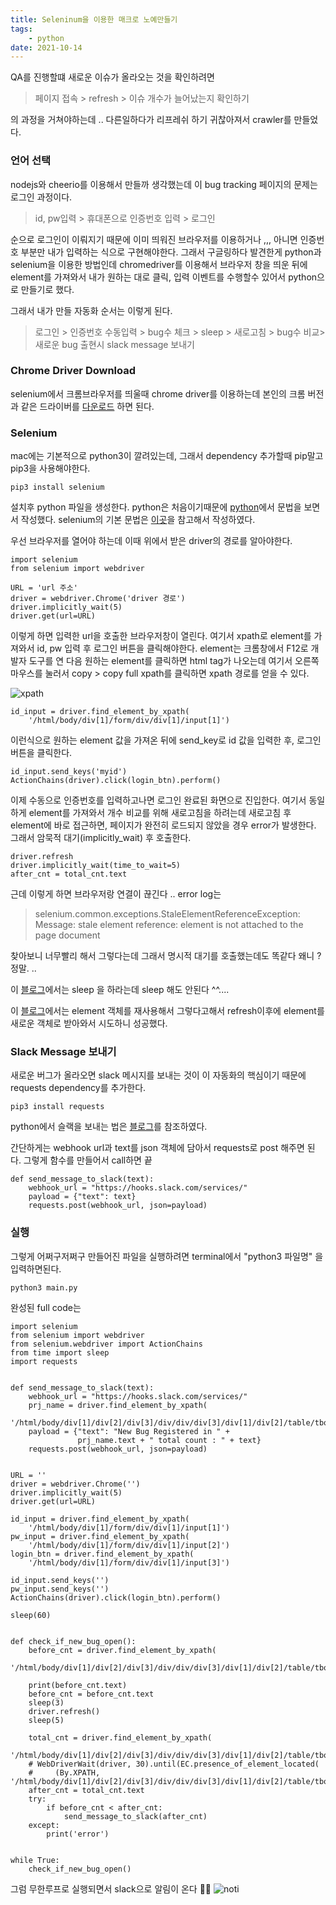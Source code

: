 ```yaml
---
title: Seleninum을 이용한 매크로 노예만들기
tags: 
    - python
date: 2021-10-14
---
```



QA를 진행할떄 새로운 이슈가 올라오는 것을 확인하려면 

> 페이지 접속 > refresh > 이슈 개수가 늘어났는지 확인하기 

의 과정을 거쳐야하는데 .. 다른일하다가 리프레쉬 하기 귀찮아져서 crawler를 만들었다.


### 언어 선택 

nodejs와 cheerio를 이용해서 만들까 생각했는데 이 bug tracking 페이지의 문제는 로그인 과정이다.

> id, pw입력 > 휴대폰으로 인증번호 입력 > 로그인 

순으로 로그인이 이뤄지기 때문에 이미 띄워진 브라우저를 이용하거나 ,,, 아니면 인증번호 부분만 내가 입력하는 식으로 구현해야한다.
그래서 구글링하다 발견한게 python과 selenium을 이용한 방법인데 chromedriver를 이용해서 브라우저 창을 띄운 뒤에 element를 가져와서
내가 원하는 대로 클릭, 입력 이벤트를 수행할수 있어서 python으로 만들기로 했다. 

그래서 내가 만들 자동화 순서는 이렇게 된다. 
> 로그인 > 인증번호 수동입력 > bug수 체크 > sleep > 새로고침 > bug수 비교> 새로운 bug 출현시 slack message 보내기


### Chrome Driver Download

selenium에서 크롬브라우저를 띄울때 chrome driver를 이용하는데 본인의 크롬 버전과 같은 드라이버를 
[다운로드](https://sites.google.com/chromium.org/driver/downloads?authuser=0) 하면 된다. 

### Selenium

mac에는 기본적으로 python3이 깔려있는데, 그래서 dependency 추가할때 pip말고 pip3을 사용해야한다.  

```
pip3 install selenium
```

설치후 python 파일을 생성한다. 
python은 처음이기때문에 [python](https://wikidocs.net/book/2)에서 문법을 보면서 작성했다.
selenium의 기본 문법은 [이곳](https://greeksharifa.github.io/references/2020/10/30/python-selenium-usage/)을 참고해서 작성하였다. 


우선 브라우저를 열어야 하는데 이때 위에서 받은 driver의 경로를 알아야한다. 


```
import selenium
from selenium import webdriver

URL = 'url 주소'
driver = webdriver.Chrome('driver 경로')
driver.implicitly_wait(5)
driver.get(url=URL)

```

이렇게 하면 입력한 url을 호출한 브라우저창이 열린다. 
여기서 xpath로 element를 가져와서 id, pw 입력 후 로그인 버튼을 클릭해야한다. 
element는 크롬창에서 F12로 개발자 도구를 연 다음 원하는 element를 클릭하면 html tag가 나오는데 여기서 오른쪽마우스를 눌러서 
copy > copy full xpath를 클릭하면 xpath 경로를 얻을 수 있다. 

![xpath](./xpath.png)

```
id_input = driver.find_element_by_xpath(
    '/html/body/div[1]/form/div/div[1]/input[1]')

```

이런식으로 원하는 element 값을 가져온 뒤에 send_key로 id 값을 입력한 후, 로그인 버튼을 클릭한다. 

```
id_input.send_keys('myid')
ActionChains(driver).click(login_btn).perform()
```

이제 수동으로 인증번호를 입력하고나면 로그인 완료된 화면으로 진입한다.
여기서 동일하게 element를 가져와서 개수 비교를 위해 새로고침을 하려는데 새로고침 후 element에 바로 접근하면, 페이지가 완전히 로드되지 않았을 경우 error가 발생한다.
그래서 암묵적 대기(implicitly_wait) 후 호출한다. 

```
driver.refresh
driver.implicitly_wait(time_to_wait=5)
after_cnt = total_cnt.text
```
근데 이렇게 하면 브라우저랑 연결이 끊긴다 .. 
error log는  
> selenium.common.exceptions.StaleElementReferenceException: Message: stale element reference: element is not attached to the page document

찾아보니 너무빨리 해서 그렇다는데 그래서 명시적 대기를 호출했는데도 똑같다
왜니 ? 정말. .. 

이 [블로그](https://study-grow.tistory.com/entry/%ED%81%AC%EB%A1%A4%EB%A7%81-%EA%B4%80%EB%A0%A8-selenium-stale-%EC%97%90%EB%9F%AC)에서는 sleep 을 하라는데 
sleep 해도 안된다 ^^....


이 [블로그](https://dockyum.tistory.com/48)에서는 element 객체를 재사용해서 그렇다고해서 
refresh이후에 element를 새로운 객체로 받아와서 시도하니 성공했다. 



### Slack Message 보내기 

새로운 버그가 올라오면 slack 메시지를 보내는 것이 이 자동화의 핵심이기 때문에 requests dependency를 추가한다. 

```
pip3 install requests
```

python에서 슬랙을 보내는 법은 [블로그](https://somjang.tistory.com/entry/Python-Slack-WebHooks-%EC%9D%84-%ED%86%B5%ED%95%B4-%EC%9E%91%EC%97%85-%EC%A7%84%ED%96%89%EC%83%81%ED%99%A9-%EC%95%8C%EB%A6%BC-%EB%B0%9B%EC%95%84%EB%B3%B4%EA%B8%B0-feat-Incoming-WebHooks)를 참조하였다.

간단하게는 webhook url과 text를 json 객체에 담아서 requests로 post 해주면 된다. 
그렇게 함수를 만들어서 call하면 끝

```
def send_message_to_slack(text):
    webhook_url = "https://hooks.slack.com/services/"
    payload = {"text": text}
    requests.post(webhook_url, json=payload)
```


### 실행 

그렇게 어쩌구저쩌구 만들어진 파일을 실행하려면 terminal에서 "python3 파일명" 을 입력하면된다.  

```
python3 main.py
```

완성된 full code는 
```
import selenium
from selenium import webdriver
from selenium.webdriver import ActionChains
from time import sleep
import requests


def send_message_to_slack(text):
    webhook_url = "https://hooks.slack.com/services/"
    prj_name = driver.find_element_by_xpath(
        '/html/body/div[1]/div[2]/div[3]/div/div/div[3]/div[1]/div[2]/table/tbody/tr/td[5]')
    payload = {"text": "New Bug Registered in " +
               prj_name.text + " total count : " + text}
    requests.post(webhook_url, json=payload)


URL = ''
driver = webdriver.Chrome('')
driver.implicitly_wait(5)
driver.get(url=URL)

id_input = driver.find_element_by_xpath(
    '/html/body/div[1]/form/div/div[1]/input[1]')
pw_input = driver.find_element_by_xpath(
    '/html/body/div[1]/form/div/div[1]/input[2]')
login_btn = driver.find_element_by_xpath(
    '/html/body/div[1]/form/div/div[1]/input[3]')

id_input.send_keys('')
pw_input.send_keys('')
ActionChains(driver).click(login_btn).perform()

sleep(60)


def check_if_new_bug_open():
    before_cnt = driver.find_element_by_xpath(
        '/html/body/div[1]/div[2]/div[3]/div/div/div[3]/div[1]/div[2]/table/tbody/tr/td[7]')

    print(before_cnt.text)
    before_cnt = before_cnt.text
    sleep(3)
    driver.refresh()
    sleep(5)

    total_cnt = driver.find_element_by_xpath(
        '/html/body/div[1]/div[2]/div[3]/div/div/div[3]/div[1]/div[2]/table/tbody/tr/td[7]')
    # WebDriverWait(driver, 30).until(EC.presence_of_element_located(
    #     (By.XPATH, '/html/body/div[1]/div[2]/div[3]/div/div/div[3]/div[1]/div[2]/table/tbody/tr/td[7]')))
    after_cnt = total_cnt.text
    try:
        if before_cnt < after_cnt:
            send_message_to_slack(after_cnt)
    except:
        print('error')


while True:
    check_if_new_bug_open()

```

그럼 무한루프로 실행되면서 slack으로 알림이 온다 👍🏻
![noti](./noti.png)